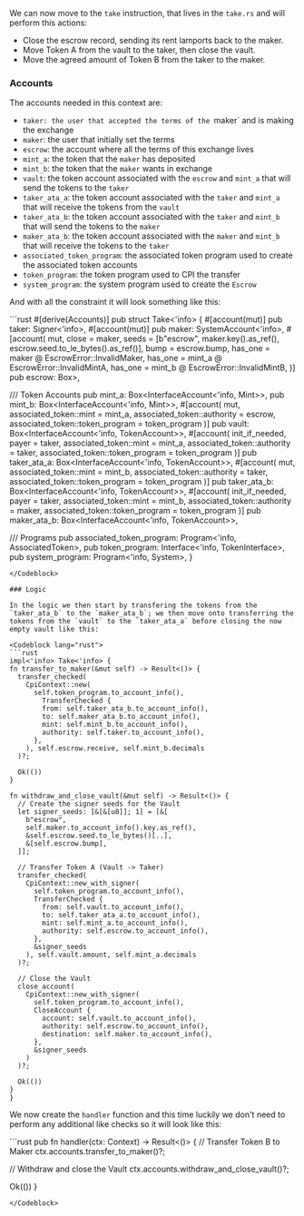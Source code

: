 <ArticleSection name="Take" id="take" level="h2" />

We can now move to the `take` instruction, that lives in the `take.rs` and will perform this actions:
- Close the escrow record, sending its rent lamports back to the maker.
- Move Token A from the vault to the taker, then close the vault.
- Move the agreed amount of Token B from the taker to the maker.

### Accounts 

The accounts needed in this context are:
- `taker: the user that accepted the terms of the `maker` and is making the exchange
- `maker`: the user that initially set the terms
- `escrow`: the account where all the terms of this exchange lives
- `mint_a`: the token that the `maker` has deposited
- `mint_b`: the token that the `maker` wants in exchange
- `vault`: the token account associated with the `escrow` and `mint_a` that will send the tokens to the `taker`
- `taker_ata_a`: the token account associated with the `taker` and `mint_a` that will receive the tokens from the `vault`
- `taker_ata_b`: the token account associated with the `taker` and `mint_b` that will send the tokens to the `maker`
- `maker_ata_b`: the token account associated with the `maker` and `mint_b` that will receive the tokens to the `taker`
- `associated_token_program`: the associated token program used to create the associated token accounts
- `token_program`: the token program used to CPI the transfer
- `system_program`: the system program used to create the `Escrow`

And with all the constraint it will look something like this:

<Codeblock lang="rust">
  ```rust
#[derive(Accounts)]
pub struct Take<'info> {
  #[account(mut)]
  pub taker: Signer<'info>,
  #[account(mut)]
  pub maker: SystemAccount<'info>,
  #[account(
    mut,
    close = maker,
    seeds = [b"escrow", maker.key().as_ref(), escrow.seed.to_le_bytes().as_ref()],
    bump = escrow.bump,
    has_one = maker @ EscrowError::InvalidMaker,
    has_one = mint_a @ EscrowError::InvalidMintA,
    has_one = mint_b @ EscrowError::InvalidMintB,
  )]
  pub escrow: Box<Account<'info, Escrow>>,

  /// Token Accounts
  pub mint_a: Box<InterfaceAccount<'info, Mint>>,
  pub mint_b: Box<InterfaceAccount<'info, Mint>>,
  #[account(
    mut,
    associated_token::mint = mint_a,
    associated_token::authority = escrow,
    associated_token::token_program = token_program
  )]
  pub vault: Box<InterfaceAccount<'info, TokenAccount>>,
  #[account(
    init_if_needed,
    payer = taker,
    associated_token::mint = mint_a,
    associated_token::authority = taker,
    associated_token::token_program = token_program
  )]
  pub taker_ata_a: Box<InterfaceAccount<'info, TokenAccount>>,
  #[account(
    mut,
    associated_token::mint = mint_b,
    associated_token::authority = taker,
    associated_token::token_program = token_program
  )]
  pub taker_ata_b: Box<InterfaceAccount<'info, TokenAccount>>,
  #[account(
    init_if_needed,
    payer = taker,
    associated_token::mint = mint_b,
    associated_token::authority = maker,
    associated_token::token_program = token_program
  )]
  pub maker_ata_b: Box<InterfaceAccount<'info, TokenAccount>>,

  /// Programs
  pub associated_token_program: Program<'info, AssociatedToken>,
  pub token_program: Interface<'info, TokenInterface>,
  pub system_program: Program<'info, System>,
}
  ```
</Codeblock>

### Logic 

In the logic we then start by transfering the tokens from the `taker_ata_b` to the `maker_ata_b`; we then move onto transferring the tokens from the `vault` to the `taker_ata_a` before closing the now empty vault like this:

<Codeblock lang="rust">
```rust
impl<'info> Take<'info> {
  fn transfer_to_maker(&mut self) -> Result<()> {
    transfer_checked(
      CpiContext::new(
        self.token_program.to_account_info(),
          TransferChecked {
          from: self.taker_ata_b.to_account_info(),
          to: self.maker_ata_b.to_account_info(),
          mint: self.mint_b.to_account_info(),
          authority: self.taker.to_account_info(),
        },
      ), self.escrow.receive, self.mint_b.decimals
    )?;

    Ok(())
  }

  fn withdraw_and_close_vault(&mut self) -> Result<()> {
    // Create the signer seeds for the Vault
    let signer_seeds: [&[&[u8]]; 1] = [&[
      b"escrow",
      self.maker.to_account_info().key.as_ref(),
      &self.escrow.seed.to_le_bytes()[..],
      &[self.escrow.bump],
    ]];

    // Transfer Token A (Vault -> Taker)
    transfer_checked(
      CpiContext::new_with_signer(
        self.token_program.to_account_info(),
        TransferChecked {
          from: self.vault.to_account_info(),
          to: self.taker_ata_a.to_account_info(),
          mint: self.mint_a.to_account_info(),
          authority: self.escrow.to_account_info(),
        },
        &signer_seeds
      ), self.vault.amount, self.mint_a.decimals
    )?;

    // Close the Vault
    close_account(
      CpiContext::new_with_signer(
        self.token_program.to_account_info(),
        CloseAccount {
          account: self.vault.to_account_info(),
          authority: self.escrow.to_account_info(),
          destination: self.maker.to_account_info(),
        },
        &signer_seeds
      )
    )?;

    Ok(())
  }
}
```
</Codeblock>

We now create the `handler` function and this time luckily we don't need to perform any additional like checks so it will look like this:

<Codeblock lang="rust">
```rust
pub fn handler(ctx: Context<Take>) -> Result<()> {
  // Transfer Token B to Maker
  ctx.accounts.transfer_to_maker()?;

  // Withdraw and close the Vault
  ctx.accounts.withdraw_and_close_vault()?;

  Ok(())
}
```
</Codeblock>

